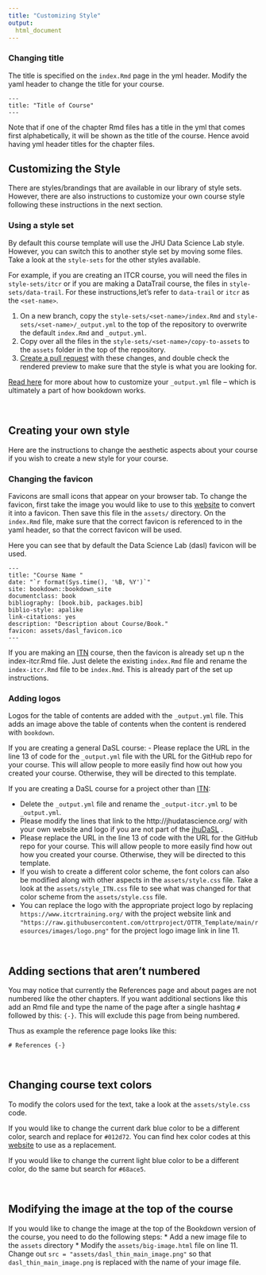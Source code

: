 ```yaml
---
title: "Customizing Style"
output:
  html_document
---
```


### Changing title

The title is specified on the `index.Rmd` page in the yml header. Modify the yaml header to change the title for your course.

```
---
title: "Title of Course"
---
```

Note that if one of the chapter Rmd files has a title in the yml that comes first alphabetically, it will be shown as the title of the course. Hence avoid having yml header titles for the chapter files.

## Customizing the Style

There are styles/brandings that are available in our library of style sets. However, there are also instructions to customize your own course style following these instructions in the next section.

### Using a style set

By default this course template will use the JHU Data Science Lab style. However, you can switch this to another style set by moving some files. Take a look at the `style-sets` for the other styles available.

For example, if you are creating an ITCR course, you will need the files in `style-sets/itcr` or if you are making a DataTrail course, the files in `style-sets/data-trail`. For these instructions,let's refer to `data-trail` or `itcr` as the `<set-name>`.

1. On a new branch, copy the `style-sets/<set-name>/index.Rmd` and `style-sets/<set-name>/_output.yml` to the top of the repository to overwrite the default `index.Rmd` and `_output.yml`.
1. Copy over all the files in the `style-sets/<set-name>/copy-to-assets` to the `assets` folder in the top of the repository.
1. [Create a pull request](https://www.ottrproject.org/writing_content_courses.html#about-ottr-and-pull-requests) with these changes, and double check the rendered preview to make sure that the style is what you are looking for.

[Read here](https://bookdown.org/yihui/bookdown/output-formats.html) for more about how to customize your `_output.yml` file -- which is ultimately a part of how bookdown works.

<br>

## Creating your own style

Here are the instructions to change the aesthetic aspects about your course if you wish to create a new style for your course.

### Changing the favicon

Favicons are small icons that appear on your browser tab. To change the favicon, first take the image you would like to use to this [website](https://favicon.io/favicon-converter/) to convert it into a favicon. Then save this file in the `assets/` directory. On the `index.Rmd` file, make sure that the correct favicon is referenced to in the yaml header, so that the correct favicon will be used.

Here you can see that by default the Data Science Lab (dasl) favicon will be used.

```
---
title: "Course Name "
date: "`r format(Sys.time(), '%B, %Y')`"
site: bookdown::bookdown_site
documentclass: book
bibliography: [book.bib, packages.bib]
biblio-style: apalike
link-citations: yes
description: "Description about Course/Book."
favicon: assets/dasl_favicon.ico
---
```
If you are making an [ITN](https://www.itcrtraining.org/) course, then the favicon is already set up n the index-itcr.Rmd file. Just delete the existing `index.Rmd` file and rename the `index-itcr.Rmd` file to be `index.Rmd`. This is already part of the set up instructions.

### Adding logos

Logos for the table of contents are added with the  `_output.yml` file. This adds an image above the table of contents when the content is rendered with `bookdown`.

If you are creating a general DaSL course:
 - Please replace the URL in the line 13 of code for the `_output.yml` file with the URL for the GitHub repo for your course. This will allow people to more easily find how out how you created your course. Otherwise, they will be directed to this template.

If you are creating a DaSL course for a project other than [ITN](https://www.itcrtraining.org/):

 - Delete the `_output.yml` file and rename the `_output-itcr.yml` to be `_output.yml`.
 - Please modify the lines that link to the http://jhudatascience.org/ with your own website and logo if you are not part of the [jhuDaSL](http://jhudatascience.org/) .
- Please replace the URL in the line 13 of code with the URL for the GitHub repo for your course. This will allow people to more easily find how out how you created your course. Otherwise, they will be directed to this template.
- If you wish to create a different color scheme, the font colors can also be modified along with other aspects in the `assets/style.css` file. Take a look at the `assets/style_ITN.css` file to see what was changed for that color scheme from the `assets/style.css` file.
- You can replace the logo with the appropriate project logo by replacing `https://www.itcrtraining.org/` with the project website link and ` "https://raw.githubusercontent.com/ottrproject/OTTR_Template/main/resources/images/logo.png"` for the project logo image link in line 11.


<br>

## Adding sections that aren't numbered
You may notice that currently the References page and about pages are not numbered like the other chapters. If you want additional sections like this add an Rmd file and type the name of the page after a single hashtag `#` followed by this: `{-}`. This will exclude this page from being numbered.

Thus as example the reference page looks like this:

```
# References {-}
```

<br>

## Changing course text colors

To modify the colors used for the text, take a look at the `assets/style.css` code.

If you would like to change the current dark blue color to be a different color, search and replace for `#012d72`. You can find hex color codes at this [website](https://htmlcolorcodes.com/color-picker/) to use as a replacement.

If you would like to change the current light blue color to be a different color, do the same but search for `#68ace5`.

<br>

## Modifying the image at the top of the course

If you would like to change the image at the top of the Bookdown version of the course, you need to do the following steps:
* Add a new image file to the `assets` directory
* Modify the `assets/big-image.html` file on line 11. Change out `src = "assets/dasl_thin_main_image.png"` so that `dasl_thin_main_image.png` is replaced with the name of your image file.
